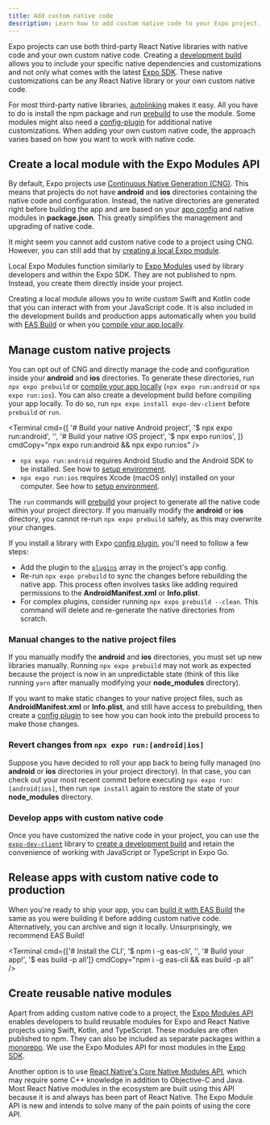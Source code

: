 ```yaml
---
title: Add custom native code
description: Learn how to add custom native code to your Expo project.
---
```



Expo projects can use both third-party React Native libraries with native code and your own custom native code. Creating a [development build](/workflow/overview/#development-builds) allows you to include your specific native dependencies and customizations and not only what comes with the latest [Expo SDK](/versions/latest/). These native customizations can be any React Native library or your own custom native code.

For most third-party native libraries, [autolinking](/modules/autolinking/) makes it easy. All you have to do is install the npm package and run [prebuild](/workflow/prebuild/) to use the module. Some modules might also need a [config-plugin](/config-plugins/introduction) for additional native customizations. When adding your own custom native code, the approach varies based on how you want to work with native code.

## Create a local module with the Expo Modules API

By default, Expo projects use [Continuous Native Generation (CNG)](/workflow/continuous-native-generation). This means that projects do not have **android** and **ios** directories containing the native code and configuration. Instead, the native directories are generated right before building the app and are based on your [app config](/workflow/configuration) and native modules in **package.json**. This greatly simplifies the management and upgrading of native code.

It might seem you cannot add custom native code to a project using CNG. However, you can still add that by [creating a local Expo module](/modules/get-started/#creating-the-local-expo-module).

Local Expo Modules function similarly to [Expo Modules](/modules/overview/) used by library developers and within the Expo SDK. They are not published to npm. Instead, you create them directly inside your project.

Creating a local module allows you to write custom Swift and Kotlin code that you can interact with from your JavaScript code. It is also included in the development builds and production apps automatically when you build with [EAS Build](/build/introduction) or when you [compile your app locally](/guides/local-app-development/#local-app-compilation).

## Manage custom native projects

You can opt out of CNG and directly manage the code and configuration inside your **android** and **ios** directories. To generate these directories, run `npx expo prebuild` or [compile your app locally](/guides/local-app-development/#local-app-compilation) (`npx expo run:android` or `npx expo run:ios`). You can also create a development build before compiling your app locally. To do so, run `npx expo install expo-dev-client` before `prebuild` or `run`.

<Terminal
  cmd={[
    '# Build your native Android project',
    '$ npx expo run:android',
    '',
    '# Build your native iOS project',
    '$ npx expo run:ios',
  ]}
  cmdCopy="npx expo run:android && npx expo run:ios"
/>

- `npx expo run:android` requires Android Studio and the Android SDK to be installed. See how to [setup environment](/guides/local-app-development/#android).
- `npx expo run:ios` requires Xcode (macOS only) installed on your computer. See how to [setup environment](/guides/local-app-development/#ios).

The `run` commands will [prebuild](/workflow/prebuild/) your project to generate all the native code within your project directory. If you manually modify the **android** or **ios** directory, you cannot re-run `npx expo prebuild` safely, as this may overwrite your changes.

If you install a library with Expo [config plugin](/config-plugins/introduction/), you'll need to follow a few steps:

- Add the plugin to the [`plugins`](/versions/latest/config/app/#plugins) array in the project's app config.
- Re-run `npx expo prebuild` to sync the changes before rebuilding the native app. This process often involves tasks like adding required permissions to the **AndroidManifest.xml** or **Info.plist**.
- For complex plugins, consider running `npx expo prebuild --clean`. This command will delete and re-generate the native directories from scratch.

### Manual changes to the native project files

If you manually modify the **android** and **ios** directories, you must set up new libraries manually. Running `npx expo prebuild` may not work as expected because the project is now in an unpredictable state (think of this like running `yarn` after manually modifying your **node_modules** directory).

If you want to make static changes to your native project files, such as **AndroidManifest.xml** or **Info.plist**, and still have access to prebuilding, then create a [config plugin](/config-plugins/plugins-and-mods/#create-a-plugin) to see how you can hook into the prebuild process to make those changes.

### Revert changes from `npx expo run:[android|ios]`

Suppose you have decided to roll your app back to being fully managed (no **android** or **ios** directories in your project directory). In that case, you can check out your most recent commit before executing `npx expo run:[android|ios]`, then run `npm install` again to restore the state of your **node_modules** directory.

### Develop apps with custom native code

Once you have customized the native code in your project, you can use the [`expo-dev-client`](/develop/development-builds/introduction/#what-is-an-expo-dev-client) library to [create a development build](/develop/development-builds/create-a-build/) and retain the convenience of working with JavaScript or TypeScript in Expo Go.

## Release apps with custom native code to production

When you're ready to ship your app, you can [build it with EAS Build](/build/introduction) the same as you were building it before adding custom native code. Alternatively, you can archive and sign it locally. Unsurprisingly, we recommend EAS Build!

<Terminal
  cmd={['# Install the CLI', '$ npm i -g eas-cli', '', '# Build your app!', '$ eas build -p all']}
  cmdCopy="npm i -g eas-cli && eas build -p all"
/>

## Create reusable native modules

Apart from adding custom native code to a project, the [Expo Modules API](/modules/overview) enables developers to build reusable modules for Expo and React Native projects using Swift, Kotlin, and TypeScript. These modules are often published to npm. They can also be included as separate packages within a [monorepo](/guides/monorepos/). We use the Expo Modules API for most modules in the [Expo SDK](/versions/latest).

Another option is to use [React Native's Core Native Modules API](https://reactnative.dev/docs/native-modules-intro), which may require some C++ knowledge in addition to Objective-C and Java. Most React Native modules in the ecosystem are built using this API because it is and always has been part of React Native. The Expo Module API is new and intends to solve many of the pain points of using the core API.
